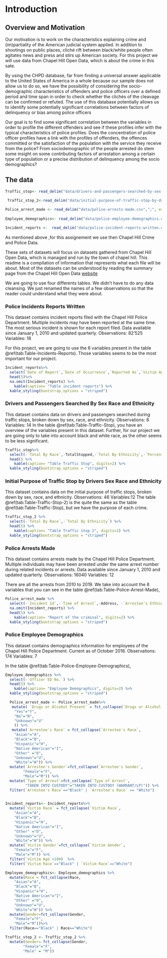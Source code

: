 # Introduction

## Overview and Motivation

Our motivation is to work on the characteristics explaining crime and (im)partiality of the American judicial system applied. In addition to shootings on public places, cliché rift between black/white people often agitates news and press and stirs up American society. For this project we will use data from Chapel Hill Open Data, which is about the crime in this sate.

By using the CHPD database, far from finding a universal answer applicable to the United States of America in a whole because our sample does not allow us to do so, we have the possibility of considering the socio-demographic characteristics of offenders and police officers over a defined period and time span in order to check whether the clichés of the cleavage can be confirmed or refuted. The use of this database potentially allows us to identify some potentially significant correlations between factors of delinquency or bias among police officers

Our goal is to find some significant correlation between the variables in order to profile the different offenders and see if these profiles infer with the typical characteristics of police profiles. 
Does the concentration of police officer profiles have a link with the profiles of offenders, the offences committed or the satisfaction of the population with the service they receive from the police?
From sociodemographic of the people arrested do stem some insight on some contributing factors of arrestation among a certain type of population or a precise distribution of delinquency among the socio demographics?


## The data

```r


Traffic_stop<- read_delim("data/drivers-and-passengers-searched-by-sex-race-and-ethnicity.csv",";", escape_double = FALSE, trim_ws = TRUE)

 Traffic_stop_2<-read_delim("data/initial-purpose-of-traffic-stop-by-drivers-sex-race-and-ethnicity.csv", ";", escape_double = FALSE, trim_ws = TRUE)
 
Police_arrest_made <- read_delim("data/police-arrests-made.csv",";", escape_double = FALSE, trim_ws = TRUE)
 
Employee_demographics<- read_delim("data/police-employee-demographics.csv",";", escape_double = FALSE, trim_ws = TRUE)

Incident_reports <-  read_delim("data/police-incident-reports-written.csv",";", escape_double = FALSE, trim_ws = TRUE)

```

As mentioned above ,for this assignement we use then Chapel Hill Crime and Police Data.

These sets of datasets will focus on datasets gathered from Chapel Hill Open Data, which is managed and run by the town of chapel hill. This readme is a compilation of information that represents what each file will be about. Most of the datasets can be understood by reading the summary page from the Chapel Hill Open Data [website](https://www.chapelhillopendata.org/explore/?sort=modified&refine.keyword=Police)

We are going to use four differents tables. We didn't have to do any data cleansing. We just renamed the names of a few observations so that the reader could understand what they were about.


### Police Incidents Reports Written
This dataset contains incident reports filed with the Chapel Hill Police Department. Multiple incidents may have been reported at the same time. The most serious incident is shown for each report filed. Data available since January 1, 2010 and updated quarterly.
Observations: 82’525
Variables: 18

For this project, we are going to use the 6 variables present in the table \@ref(tab:Table-Incidents-Reports). Those variables seems to be the most important for our project.

```r
Incident_reports%>%
  select(`Date of Report`,`Date of Occurrence`,`Reported As`,`Victim Age`,`Victim Race`,`Victim Gender`) %>%
  head(5)%>%
  na.omit(Incident_reports) %>%
    kable(caption= "Table incident reports") %>%
  kable_styling(bootstrap_options = "striped")


``` 



### Drivers and Passengers Searched By Sex Race and Ethnicity
This dataset contains data on drivers and passengers searched during traffic stops, broken down by sex, race, and ethnicity.
Observations: 8 
Variables: 14
In the table \@ref(tab:Table-Traffic-Stop), you have an overview of the variables present in this dataset. Further, for our project we are going only to take into account black and white race, as the other seems to be less significant.

```r
Traffic_stop%>%
  select(-`Total By Race`,-TotalStopped,-`Total By Ethnicity`,-`Percent Searched`) %>%
  head() %>%
    kable(caption= "Table Traffic Stop", digits=2) %>%
  kable_styling(bootstrap_options = "striped")

``` 

### Initial Purpose of Traffic Stop by Drivers Sex Race and Ethnicity
This dataset contains data on the initial purpose of traffic stops, broken down by sex, race, and ethnicity.
Observations: 46
Variables:12
The table \@ref(tab:Table-Traffic-Stop-2) is the quite the same as the table \@ref(tab:Table-Traffic-Stop), but we have the purpose of each crime. 

```r
Traffic_stop_2 %>%
  select(-`Total By Race`,-`Total By Ethnicity`) %>%
  head(5) %>%
    kable(caption= "Table Traffic stop 2", digits=2) %>%
  kable_styling(bootstrap_options = "striped")

``` 

### Police Arrests Made
This dataset contains arrests made by the Chapel Hill Police Department. Multiple individuals may have been arrested under the same arrest number during related incidents or arrests. Data available since January 1, 2010 and updated quarterly.
Observations: 16040
Variables: 12

There are all the arrests from 2010 to 2019. We take into account the 8 variables that you can see in the table  \@ref(tab:Table-Police-Arrest-Made),

```r
Police_arrest_made %>%
  select(-`Incident Id`,-`Time of Arrest`,-Address, -`Arrestee's Ethnicity`) %>%
  na.omit(Incident_reports) %>%
  head(5) %>%
    kable(caption= "Report of the criminal", digits=2) %>%
  kable_styling(bootstrap_options = "striped")
``` 


### Police Employee Demographics
 This dataset contains demographics information for employees of the Chapel Hill Police Department. Current as of October 2016.
Observations: 174
Variables: 7

In the table \@ref(tab:Table-Police-Employee-Demographics),

```r
Employee_demographics %>%
  select(-`Officer ED No.`) %>%
  head(5) %>%
    kable(caption= "Employee Demographics", digits=2) %>%
  kable_styling(bootstrap_options = "striped")
``` 


```r
  Police_arrest_made <- Police_arrest_made%>% 
   mutate( `Drugs or Alcohol Present` = fct_collapse(`Drugs or Alcohol Present`,
    "Yes"="Y",
    "No"="N",
    "Unknown"="U"
    )) %>%
   mutate(`Arrestee's Race` = fct_collapse(`Arrestee's Race`,
    "Asian"="A",
    "Black"="B",
    "Hispanic"="H",
    "Native American"="I",
    "Other" ="O",
    "Unknown"="U",
    "White"="W")) %>%
  mutate(`Arrestee's Gender`=fct_collapse(`Arrestee's Gender`,
        "Female"="F",
        "Male"="M")) %>%
  mutate(`Type of Arrest`=fct_collapse(`Type of Arrest`,
         "TAKEN INTO CUSTODY"="TAKEN INTO CUSTODY (WARRANT/LP)")) %>%
  filter(`Arrestee's Race`=="Black" | `Arrestee's Race` == "White")

  
Incident_reports<- Incident_reports%>% 
  mutate(`Victim Race` = fct_collapse(`Victim Race`,
    "Asian"="A",
    "Black"="B",
    "Hispanic"="H",
    "Native American"="I",
    "Other" ="O",
    "Unknown"="U",
    "White"="W")) %>%
  mutate(`Victim Gender`=fct_collapse(`Victim Gender`,
    "Female"="F",
    "Male"="M")) %>%
  filter(`Victim Age`<100)  %>%
  filter(`Victim Race`=="Black" | `Victim Race`=="White") 

Employee_demographics<- Employee_demographics %>%
  mutate(Race = fct_collapse(Race,
    "Asian"="A",
    "Black"="B",
    "Hispanic"="H",
    "Native American"="I",
    "Other" ="O",
    "Unknown"="U",
    "White"="W")) %>%
  mutate(Gender=fct_collapse(Gender,
    "Female"="F",
    "Male"="M"))%>%
  filter(Race=="Black" | Race=="White")

Traffic_stop_2 <- Traffic_stop_2 %>%
  mutate(Gender= fct_collapse(Gender,
        "Female"="F",
        "Male" = "M"))

```
